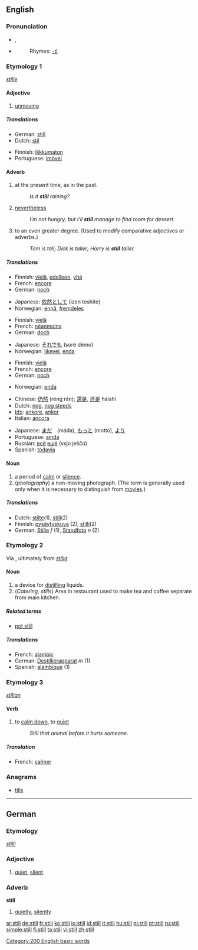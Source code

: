 {{wikipedia|Still (disambiguation)}}
==English==

{{rank|thought|found|people|141|still|just|while|again}}

===Pronunciation===
*{{IPA|/stɪl/}}, {{SAMPA|/stIl/}}
*{{audio|en-us-still.ogg|Audio (US)}}
*:Rhymes: [[Rhymes:English:-ɪl|-ɪl]]

===Etymology 1===
{{OE.}} ''[[stille]]''

====Adjective====
{{en-adj-er}}

#[[unmoving]]

=====Translations=====
{{top}}
*German:  [[#German|still]]
*Dutch: [[stil]]
{{mid}}
*Finnish: [[liikkumaton]]
*Portuguese: [[imóvel]] {{m}}
{{bottom}}

====Adverb====
{{en-adv}}

# at the present time, as in the past.
#: ''Is it '''still''' raining?''
# [[nevertheless]]
#: ''I’m not hungry, but I’ll '''still''' manage to find room for dessert.''
# to an even greater degree.  (Used to modify comparative adjectives or adverbs.)
#: ''Tom is tall; Dick is taller; Harry is '''still''' taller.''

=====Translations=====
{{trans-top|at present, as in the past}}
*Finnish: [[vielä]], [[edelleen]], [[yhä]]
*French: [[encore]]
*German: [[noch]]
{{trans-mid}}
*Japanese: [[依然として]] (izen toshite)
*Norwegian: [[ennå]], [[fremdeles]]
{{trans-bottom}}
{{trans-top|nevertheless}}
*Finnish: [[vielä]]
*French: [[néanmoins]]
*German: [[doch]]
{{trans-mid}}
*Japanese: [[それでも]] (soré démo)
*Norwegian: [[likevel]], [[enda]]
{{trans-bottom}}
{{trans-top|to an even greater degree}}
*Finnish: [[vielä]]
*French: [[encore]]
*German: [[noch]]
{{trans-mid}}
*Norwegian: [[enda]]
{{trans-bottom}}
{{checktrans}}
{{trans-top|translations to be checked}}
*Chinese: [[仍然]] (réng rán); [[還是]], [[还是]] háishi
*Dutch: [[nog#Dutch|nog]], [[nog steeds]]
*[[Ido]]: [[ankore]], [[ankor]]
*Italian: [[ancora]]
{{trans-mid}}
*Japanese: [[まだ]]　(máda), [[もっと]] (motto), [[より]] 
*Portuguese: [[ainda]]
*Russian: [[всё]] [[ещё]] (vsjo ješčó)
*Spanish: [[todavía]]
{{trans-bottom}}

====Noun====
{{en-noun}}
#a period of [[calm]] or [[silence]].
#(''photography'') a non-moving photograph.  (The term is generally used only when it is necessary to distinguish from [[movie]]s.)

=====Translations=====
{{top}}
*Dutch: [[stilte]](1), [[still]](2)
*Finnish: [[pysäytyskuva]] (2), [[stilli]](2)
*German: [[Stille]] ''f'' (1), [[Standfoto]] ''n'' (2)
{{bottom}}

===Etymology 2===
Via {{ME.}}, ultimately from {{L.}} ''[[stilla]]''

====Noun====
{{en-noun}}
{{wikipedia}}
#a device for [[distill]]ing liquids.
#(''Catering, stills'') Area in restaurant used to make tea and coffee separate from main kitchen.

=====Related terms=====
*[[pot still]]

=====Translations=====
{{top}}
*French: [[alambic]]
*German: [[Destillierapparat]] ''m'' (1)
*Spanish: [[alambique]] (1)
{{bottom}}

===Etymology 3===
{{OE.}} ''[[stillan]]''

====Verb====
{{en-verb}}

#to [[calm down]], to [[quiet]]
#:  ''Still that animal before it hurts someone.''

=====Translation=====
*French: [[calmer]]

===Anagrams===
*[[tills]]

----

==German==
===Etymology===
{{OHG.}} ''[[stilli]]''
===Adjective===
{{de-adj|stiller|stillest}}

# [[quiet]], [[silent]].

===Adverb===
'''still'''

# [[quietly]], [[silently]]

[[Category:200 English basic words]]

[[ar:still]]
[[de:still]]
[[fr:still]]
[[ko:still]]
[[io:still]]
[[id:still]]
[[it:still]]
[[hu:still]]
[[pl:still]]
[[pt:still]]
[[ru:still]]
[[simple:still]]
[[fi:still]]
[[ta:still]]
[[vi:still]]
[[zh:still]]